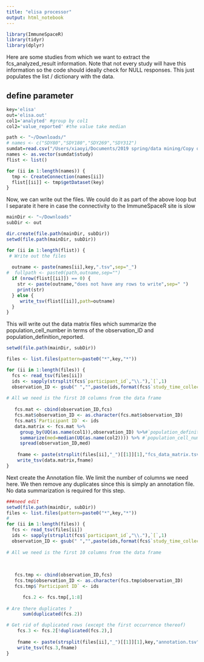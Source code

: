 ```yaml
---
title: "elisa processor"
output: html_notebook
---
```



```r
library(ImmuneSpaceR)
library(tidyr)
library(dplyr)
```

Here are some studies from which we want to extract the fcs_analyzed_result information. Note that not every study will have this information so the code should ideally check for NULL responses. This just populates the list / dictionary with the data.


## define parameter 
```r


key='elisa'
out='elisa.out'
col1='analyted' #group by col1
col2='value_reported' #the value take median


```

```r
path <- "~/Downloads/"
# names <- c("SDY80","SDY180","SDY269","SDY312")
sumdat=read.csv("/Users/xiaoyi/Documents/2019 spring/data mining/Copy of studies_by_data_types.csv")
names <- as.vector(sumdat$study)
flist <- list()

for (ii in 1:length(names)) {
  tmp <- CreateConnection(names[ii])
  flist[[ii]] <- tmp$getDataset(key)
}
```

Now, we can write out the files. We could do it as part of the above loop but I separate it here in case the connectivity to the ImmuneSpaceR site is slow

```r
mainDir <- "~/Downloads"
subDir <- out

dir.create(file.path(mainDir, subDir))
setwd(file.path(mainDir, subDir))

for (ii in 1:length(flist)) {
 # Write out the files
  
  outname <- paste(names[ii],key,".tsv",sep="_")
#  fullpath <- paste0(path,outname,sep="")
  if (nrow(flist[[ii]]) == 0) {
    str <- paste(outname,"does not have any rows to write",sep=" ")
    print(str)
  } else {
     write_tsv(flist[[ii]],path=outname)
  }
}
```

This will write out the data matrix files which summarize the population_cell_number in terms of the observation_ID and population_definition_reported.

```r
setwd(file.path(mainDir, subDir))

files <- list.files(pattern=paste0("*",key,"*"))

for (ii in 1:length(files)) {
  fcs <- read_tsv(files[ii])
  ids <- sapply(strsplit(fcs$`participant_id`,"\\."),`[`,1)
  observation_ID <- gsub(" ","",paste(ids,format(fcs$`study_time_collected`,nsmall=1),sep="_"))
   
# All we need is the first 10 columns from the data frame
   
   fcs.mat <- cbind(observation_ID,fcs)
   fcs.mat$observation_ID <- as.character(fcs.mat$observation_ID)
   fcs.mat$`Participant ID` <- ids 
   data.matrix <- fcs.mat %>% 
     group_by(UQ(as.name(col1)),observation_ID) %>%#`population_definition_reported`
     summarize(med=median(UQ(as.name(col2)))) %>% #`population_cell_number`
     spread(observation_ID,med) 
   
    fname <- paste(strsplit(files[ii],"_")[[1]][1],"fcs_data_matrix.tsv",sep="_")
    write_tsv(data.matrix,fname)
}
```

Next create the Annotation file. We limit the number of columns we need here. We then remove any duplicates since this is simply an annotation file. No data summarization is required for this step. 

```r
###need edit 
setwd(file.path(mainDir, subDir))
files <- list.files(pattern=paste0("*",key,"*"))
#
for (ii in 1:length(files)) {
  fcs <- read_tsv(files[ii])
  ids <- sapply(strsplit(fcs$`participant_id`,"\\."),`[`,1)
  observation_ID <- gsub(" ","",paste(ids,format(fcs$`study_time_collected`,nsmall=1),sep="_"))
   
# All we need is the first 10 columns from the data frame
   
  
   
   fcs.tmp <- cbind(observation_ID,fcs)
   fcs.tmp$observation_ID <- as.character(fcs.tmp$observation_ID)
   fcs.tmp$`Participant ID` <- ids 

      fcs.2 <- fcs.tmp[,1:8]
      
# Are there duplicates ?
      sum(duplicated(fcs.2))

# Get rid of duplicated rows (except the first occurrence thereof)
    fcs.3 <- fcs.2[!duplicated(fcs.2),]
   
    fname <- paste(strsplit(files[ii],"_")[[1]][1],key,"annotation.tsv",sep="_")
    write_tsv(fcs.3,fname)
}
```


